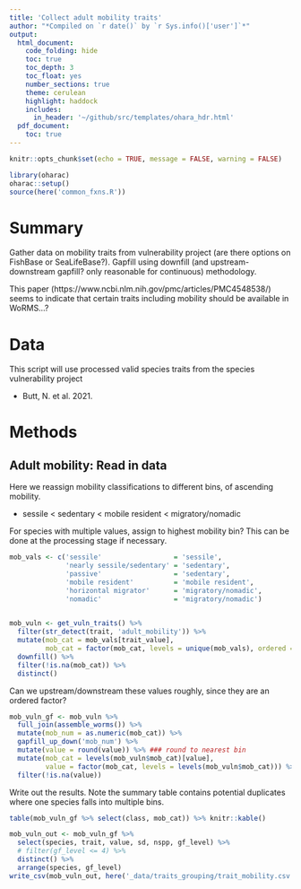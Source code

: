```yaml
---
title: 'Collect adult mobility traits'
author: "*Compiled on `r date()` by `r Sys.info()['user']`*"
output: 
  html_document:
    code_folding: hide
    toc: true
    toc_depth: 3
    toc_float: yes
    number_sections: true
    theme: cerulean
    highlight: haddock
    includes: 
      in_header: '~/github/src/templates/ohara_hdr.html'
  pdf_document:
    toc: true
---
```


``` r

knitr::opts_chunk$set(echo = TRUE, message = FALSE, warning = FALSE)

library(oharac)
oharac::setup()
source(here('common_fxns.R'))

```

# Summary

Gather data on mobility traits from vulnerability project (are there options on FishBase or SeaLifeBase?).  Gapfill using downfill (and upstream-downstream gapfill? only reasonable for continuous) methodology.

This paper (https://www.ncbi.nlm.nih.gov/pmc/articles/PMC4548538/) seems to indicate that certain traits including mobility should be available in WoRMS...?

# Data

This script will use processed valid species traits from the species vulnerability project

* Butt, N. et al. 2021. 

# Methods

## Adult mobility: Read in data

Here we reassign mobility classifications to different bins, of ascending mobility.

* sessile < sedentary < mobile resident < migratory/nomadic

For species with multiple values, assign to highest mobility bin?  This can be done at the processing stage if necessary.

```r
mob_vals <- c('sessile'                  = 'sessile',
              'nearly sessile/sedentary' = 'sedentary',
              'passive'                  = 'sedentary',
              'mobile resident'          = 'mobile resident',
              'horizontal migrator'      = 'migratory/nomadic',
              'nomadic'                  = 'migratory/nomadic')
              

mob_vuln <- get_vuln_traits() %>%
  filter(str_detect(trait, 'adult_mobility')) %>%
  mutate(mob_cat = mob_vals[trait_value],
         mob_cat = factor(mob_cat, levels = unique(mob_vals), ordered = TRUE)) %>%
  downfill() %>%
  filter(!is.na(mob_cat)) %>%
  distinct()

```

Can we upstream/downstream these values roughly, since they are an ordered factor?

```r
mob_vuln_gf <- mob_vuln %>%
  full_join(assemble_worms()) %>%
  mutate(mob_num = as.numeric(mob_cat)) %>%
  gapfill_up_down('mob_num') %>%
  mutate(value = round(value)) %>% ### round to nearest bin
  mutate(mob_cat = levels(mob_vuln$mob_cat)[value],
         value = factor(mob_cat, levels = levels(mob_vuln$mob_cat))) %>%
  filter(!is.na(value))
```


Write out the results.  Note the summary table contains potential duplicates where one species falls into multiple bins.

```r
table(mob_vuln_gf %>% select(class, mob_cat)) %>% knitr::kable()

mob_vuln_out <- mob_vuln_gf %>%
  select(species, trait, value, sd, nspp, gf_level) %>%
  # filter(gf_level <= 4) %>%
  distinct() %>%
  arrange(species, gf_level)
write_csv(mob_vuln_out, here('_data/traits_grouping/trait_mobility.csv'))
```

